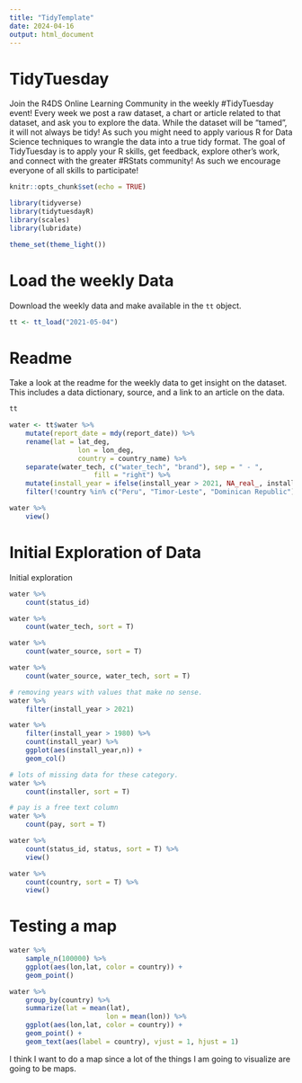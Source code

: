 ```yaml
---
title: "TidyTemplate"
date: 2024-04-16
output: html_document
---
```


# TidyTuesday

Join the R4DS Online Learning Community in the weekly #TidyTuesday event!
Every week we post a raw dataset, a chart or article related to that dataset, and ask you to explore the data.
While the dataset will be “tamed”, it will not always be tidy! As such you might need to apply various R for Data Science techniques to wrangle the data into a true tidy format.
The goal of TidyTuesday is to apply your R skills, get feedback, explore other’s work, and connect with the greater #RStats community!
As such we encourage everyone of all skills to participate!

```r

knitr::opts_chunk$set(echo = TRUE)

library(tidyverse)
library(tidytuesdayR)
library(scales)
library(lubridate)

theme_set(theme_light())

```

# Load the weekly Data

Download the weekly data and make available in the `tt` object.

```r
tt <- tt_load("2021-05-04")
```


# Readme

Take a look at the readme for the weekly data to get insight on the dataset.
This includes a data dictionary, source, and a link to an article on the data.

```r

tt

water <- tt$water %>% 
	mutate(report_date = mdy(report_date)) %>% 
	rename(lat = lat_deg,
				 lon = lon_deg,
				 country = country_name) %>% 
	separate(water_tech, c("water_tech", "brand"), sep = " - ",
					 fill = "right") %>% 
	mutate(install_year = ifelse(install_year > 2021, NA_real_, install_year)) %>% 
	filter(!country %in% c("Peru", "Timor-Leste", "Dominican Republic"), !is.na(country)) # Remove Peru and Timor-Leste to clean data as it's supposed to be Africa data only

water %>% 
	view()
```


# Initial Exploration of Data

Initial exploration

```r

water %>% 
	count(status_id)

water %>% 
	count(water_tech, sort = T)

water %>% 
	count(water_source, sort = T)

water %>% 
	count(water_source, water_tech, sort = T)

# removing years with values that make no sense.
water %>% 
	filter(install_year > 2021)

water %>% 
	filter(install_year > 1980) %>% 
	count(install_year) %>% 
	ggplot(aes(install_year,n)) +
	geom_col()

# lots of missing data for these category.
water %>% 
	count(installer, sort = T)

# pay is a free text column
water %>% 
	count(pay, sort = T)

water %>% 
	count(status_id, status, sort = T) %>% 
	view()

water %>% 
	count(country, sort = T) %>% 
	view()

```

# Testing a map
```r
water %>% 
	sample_n(100000) %>%
	ggplot(aes(lon,lat, color = country)) +
	geom_point()

water %>% 
	group_by(country) %>% 
	summarize(lat = mean(lat),
						lon = mean(lon)) %>% 
	ggplot(aes(lon,lat, color = country)) +
	geom_point() +
	geom_text(aes(label = country), vjust = 1, hjust = 1)
```

I think I want to do a map since a lot of the things I am going to visualize are going to be maps.
